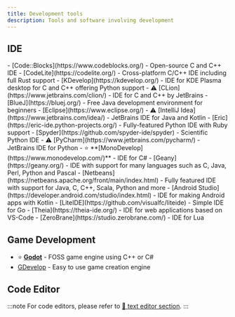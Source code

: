 ```yaml
---
title: Development tools
description: Tools and software involving development
---
```



## IDE

<Tabs>
    <TabItem label="C/C++">
        - [Code::Blocks](https://www.codeblocks.org/) - Open-source C and C++ IDE
        - [CodeLite](https://codelite.org/) - Cross-platform C/C++ IDE including full Rust support
        - [KDevelop](https://kdevelop.org/) - IDE for KDE Plasma desktop for C and C++ offering Python support
        - ⚠️ [CLion](https://www.jetbrains.com/clion/) - IDE for C and C++ by JetBrains
    </TabItem>
    <TabItem label="Java">
        - [BlueJ](https://bluej.org/) - Free Java development environment for beginners
        - [Eclipse](https://www.eclipse.org/)
        - ⚠️ [IntelliJ Idea](https://www.jetbrains.com/idea/) - JetBrains IDE for Java and Kotlin
    </TabItem>
    <TabItem label="Python">
        - [Eric](https://eric-ide.python-projects.org/) - Fully-featured Python IDE with Ruby support
        - [Spyder](https://github.com/spyder-ide/spyder) - Scientific Python IDE
        - ⚠️ [PyCharm](https://www.jetbrains.com/pycharm/) - JetBrains IDE for Python
    </TabItem>
    <TabItem label="Other">
        - ⭐ **[MonoDevelop](https://www.monodevelop.com/)** - IDE for C#
        - [Geany](https://geany.org/) - IDE with support for many languages such as C, Java, Perl, Python and Pascal
        - [Netbeans](https://netbeans.apache.org/front/main/index.html) - Fully featured IDE with support for Java, C, C++, Scala, Python and more
        - [Android Studio](https://developer.android.com/studio/index.html) - IDE for making Android apps with Kotlin
        - [LiteIDE](https://github.com/visualfc/liteide) - Simple IDE for Go
        - [Theia](https://theia-ide.org/) - IDE for web applications based on VS-Code
        - [ZeroBrane](https://studio.zerobrane.com/) - IDE for Lua
    </TabItem>
</Tabs>

## Game Development

- ⭐ **[Godot](https://godotengine.org/)** - FOSS game engine using C++ or C#
- [GDevelop](https://gdevelop.io/) - Easy to use game creation engine

## Code Editor

:::note
For code editors, please refer to [🔗 text editor section](../guides/system#text-editors).
:::